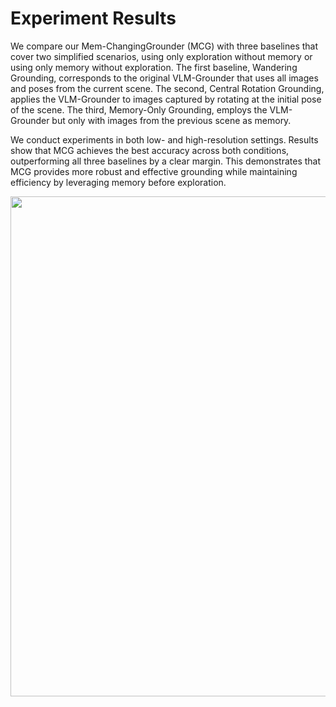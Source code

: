 

# Experiment Results

We compare our Mem-ChangingGrounder (MCG) with three baselines that cover two simplified scenarios, using only exploration without memory or using only memory without exploration. The first baseline, Wandering Grounding, corresponds to the original VLM-Grounder that uses all images and poses from the current scene. The second, Central Rotation Grounding, applies the VLM-Grounder to images captured by rotating at the initial pose of the scene. The third, Memory-Only Grounding, employs the VLM-Grounder but only with images from the previous scene as memory.

We conduct experiments in both low- and high-resolution settings. Results show that MCG achieves the best accuracy across both conditions, outperforming all three baselines by a clear margin. This demonstrates that MCG provides more robust and effective grounding while maintaining efficiency by leveraging memory before exploration.

<p align="center">
  <img src="result.png" width="800">
</p>




